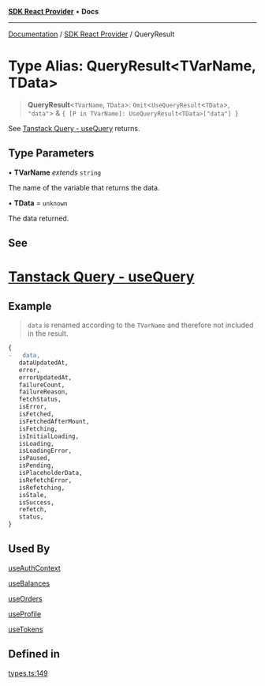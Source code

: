 [**SDK React Provider**](../index.mdx) • **Docs**

***

[Documentation](../../index.mdx) / [SDK React Provider](../index.mdx) / QueryResult

# Type Alias: QueryResult\<TVarName, TData\>

> **QueryResult**\<`TVarName`, `TData`\>: `Omit`\<`UseQueryResult`\<`TData`\>, `"data"`\> & `{ [P in TVarName]: UseQueryResult<TData>["data"] }`

See [Tanstack Query - useQuery](https://tanstack.com/query/latest/docs/framework/react/reference/useQuery) returns.

## Type Parameters

• **TVarName** *extends* `string`

The name of the variable that returns the data.

• **TData** = `unknown`

The data returned.

## See

# [Tanstack Query - useQuery](https://tanstack.com/query/latest/docs/framework/react/reference/useQuery)

## Example

> `data` is renamed according to the `TVarName` and therefore not included in the result.
```diff
{
-   data,
   dataUpdatedAt,
   error,
   errorUpdatedAt,
   failureCount,
   failureReason,
   fetchStatus,
   isError,
   isFetched,
   isFetchedAfterMount,
   isFetching,
   isInitialLoading,
   isLoading,
   isLoadingError,
   isPaused,
   isPending,
   isPlaceholderData,
   isRefetchError,
   isRefetching,
   isStale,
   isSuccess,
   refetch,
   status,
}
 ```

## Used By

[useAuthContext](../functions/useAuthContext.mdx)

[useBalances](../functions/useBalances.mdx)

[useOrders](../functions/useOrders.mdx)

[useProfile](../functions/useProfile.mdx)

[useTokens](../functions/useTokens.mdx)

## Defined in

[types.ts:149](https://github.com/monerium/js-monorepo/blob/1f07b3662d18c631941e215c70068d205e95c304/packages/sdk-react-provider/src/lib/types.ts#L149)
